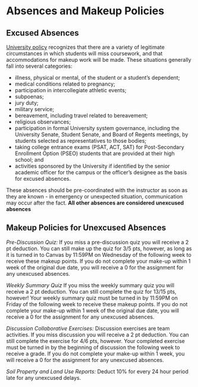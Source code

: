 # Absences and Makeup Policies

## Excused Absences {#sec-absences}

[University policy](https://policy.umn.edu/education/makeupwork) recognizes that there are a variety of legitimate circumstances in which students will miss coursework, and that accommodations for makeup work will be made. These situations generally fall into several categories:

-   illness, physical or mental, of the student or a student's dependent;
-   medical conditions related to pregnancy;
-   participation in intercollegiate athletic events;
-   subpoenas;
-   jury duty;
-   military service;
-   bereavement, including travel related to bereavement;
-   religious observances;
-   participation in formal University system governance, including the University Senate, Student Senate, and Board of Regents meetings, by students selected as representatives to those bodies;
-   taking college entrance exams (PSAT, ACT, SAT) for Post-Secondary Enrollment Option (PSEO) students that are provided at their high school; and
-   activities sponsored by the University if identified by the senior academic officer for the campus or the officer's designee as the basis for excused absences.

These absences should be pre-coordinated with the instructor as soon as they are known - in emergency or unexpected situation, communication may occur after the fact. **All other absences are considered unexcused absences**

## Makeup Policies for Unexcused Absences {#sec-unexcusedabsences}

*Pre-Discussion Quiz:* If you miss a pre-discussion quiz you will receive a 2 pt deduction. You can still make up the quiz for 3/5 pts, however, as long as it is turned in to Canvas by 11:59PM on Wednesday of the following week to receive these makeup points. If you do not complete your make-up within 1 week of the original due date, you will receive a 0 for the assignment for any unexcused absences.

*Weekly Summary Quiz* If you miss the weekly summary quiz you will receive a 2 pt deduction. You can still complete the quiz for 13/15 pts, however! Your weekly summary quiz must be turned in by 11:59PM on Friday of the following week to receive these makeup points. If you do not complete your make-up within 1 week of the original due date, you will receive a 0 for the assignment for any unexcused absences.

*Discussion Collaborative Exercises:* Discussion exercises are team activities. If you miss discussion you will receive a 2 pt deduction. You can still complete the exercise for 4/6 pts, however. Your completed exercise must be turned in by the beginning of discussion the following week to receive a grade. If you do not complete your make-up within 1 week, you will receive a 0 for the assignment for any unexcused absences.

*Soil Property and Land Use Reports:* Deduct 10% for every 24 hour period late for any unexcused delays.
